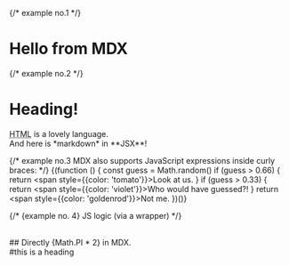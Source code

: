 
{/* example no.1 */}

# Hello from MDX

<Counter />

{/* example no.2 */}

<h1>Heading!</h1>
<abbr title="HyperText Markup Language">HTML</abbr> is a lovely language.
<section>And here is *markdown* in **JSX**!</section>

{/* example no.3  MDX also supports JavaScript expressions inside curly braces: */}
{(function () {
const guess = Math.random()
if (guess > 0.66) {
return <span style={{color: 'tomato'}}>Look at us.</span>
}
if (guess > 0.33) {
return <span style={{color: 'violet'}}>Who would have guessed?!</span>
}
return <span style={{color: 'goldenrod'}}>Not me.</span>
})()}

{/* {example no. 4}  JS logic (via a wrapper) */}

<br />
## Directly {Math.PI * 2} in MDX.
<Showpie value={Math.PI * 2} />

<div>#this is a heading</div>
